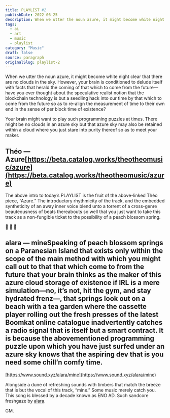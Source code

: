 ```yaml
---
title: PLAYLIST #2
publishDate: 2022-06-25
description: When we utter the noun azure, it might become white night clear that there are no clouds in the sky. However, your brain is conditioned to delude its......
tags:
  - ai
  - art
  - music
  - playlist
category: "Music"
draft: false
source: paragraph
originalSlug: playlist-2
---
```


When we utter the noun azure, it might become white night clear that there are no clouds in the sky. However, your brain is conditioned to delude itself with facts that herald the coming of that which to come from the future—have you ever thought about the speculative realist notion that the blockchain technology is but a seedling hack into our time by that which to come from the future so as to re-align the measurement of time to their own end in the sense of per block time of existence?

Your brain might want to play such programming puzzles at times. There might be no clouds in an azure sky but that azure sky may also be retained within a cloud where you just stare into purity thereof so as to meet your maker.

## Théo — Azure[https://beta.catalog.works/theotheomusic/azure](https://beta.catalog.works/theotheomusic/azure)

The above intro to today’s PLAYLIST is the fruit of the above-linked Théo piece, “Azure.” The introductory rhythmicity of the track, and the embedded syntheticity of an away inner voice blend unto a torrent of a cross-genre beauteousness of beats thereabouts so well that you just want to take this track as a non-fungible ticket to the possibility of a peach blossom spring.

🌊 🌊 🌊

## alara — mineSpeaking of peach blossom springs on a Paranesian Island that exists only within the scope of the main method with which you might call out to that that which come to from the future that your brain thinks as the maker of this azure cloud storage of existence if IRL is a mere simulation—no, it’s not, hit the gym, and stay hydrated frenz—, that springs look out on a beach with a tea garden where the cassette player rolling out the fresh presses of the latest Boomkat online catalogue inadvertently catches a radio signal that is itself but a smart contract. It is because the abovementioned programming puzzle upon which you have just surfed under an azure sky knows that the aspiring dev that is you need some chill’n comfy time.

[https://www.sound.xyz/alara/mine](https://www.sound.xyz/alara/mine)

Alongside a dune of refreshing sounds with timbers that match the breeze that is but the vocal of this track, “mine.” Some music merely catch you. This song is blessed by a decade known as ENO AD. Such sandcore freshgaze by [alara](https://twitter.com/hernameisalara).

GM.